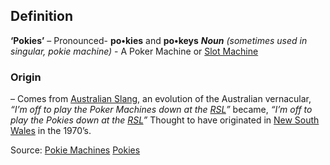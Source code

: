 ==Definition== '''‘Pokies’''' – Pronounced- '''po•kies''' and '''po•keys''' 
'''''Noun''''' ''(sometimes used in singular, pokie machine)'' - A Poker Machine or [http://en.wikipedia.org/wiki/Poker_machine Slot Machine]
===Origin=== – Comes from [http://en.wikipedia.org/wiki/Australian_English Australian Slang,] an evolution of the Australian vernacular, ''“I’m off to play the Poker Machines down at the [http://en.wikipedia.org/wiki/RSL RSL]”'' became, ''“I’m off to play the Pokies down at the [http://en.wikipedia.org/wiki/RSL RSL]”'' Thought to have originated in [http://en.wikipedia.org/wiki/New_South_Wales New South Wales] in the 1970’s.

Source:
[http://en.wikipedia.org/wiki/Pokies Pokie Machines]
[http://www.talkpokies.com/ Pokies]